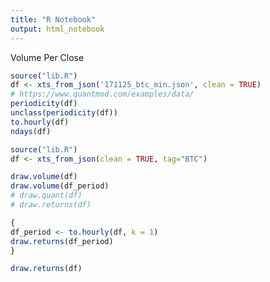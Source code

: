 ```yaml
---
title: "R Notebook"
output: html_notebook
---
```


Volume Per Close

```r
source("lib.R")
df <- xts_from_json('171125_btc_min.json', clean = TRUE)
# https://www.quantmod.com/examples/data/
periodicity(df)
unclass(periodicity(df))
to.hourly(df)
ndays(df)
```


```r
source("lib.R")
df <- xts_from_json(clean = TRUE, tag="BTC")

draw.volume(df)
draw.volume(df_period)
# draw.quant(df)
# draw.returns(df)

{
df_period <- to.hourly(df, k = 1)
draw.returns(df_period)
}

draw.returns(df)

```

